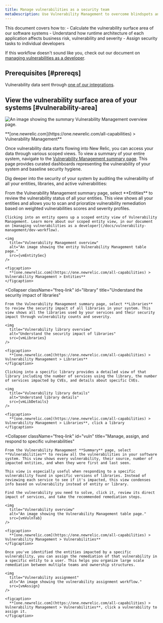 ```yaml
---
title: Manage vulnerabilities as a security team
metaDescription: Use Vulnerability Management to overcome blindspots and assign remediation to developers as a security team.
---
```








This document covers how to: 
    - Calculate the vulnerability surface area of our software systems
    - Understand how runtime architecture of each application affects business risk, vulnerability and severity
    - Assign security tasks to individual developers

If this workflow doesn't sound like you, check out our document on [managing vulnerabilities as a developer](/docs/vulnerability-management/dev-workflow).

## Prerequisites [#prereqs]

Vulnerability data sent through [one of our integrations](/docs/vulnerability-management/integrations/overview).

## View the vulnerability surface area of your systems [#vulnerability-area]

<img
  title="Vulnerability Management overview"
  alt="An image showing the summary Vulnerability Management overview page."
  src={vmOverview}
/>

<figcaption>
  **[one.newrelic.com](https://one.newrelic.com/all-capabilities) > Vulnerability Management**
</figcaption>

Once vulnerability data starts flowing into New Relic, you can access your data through various scoped views. To view a summary of your entire system, navigate to the [Vulnerability Management summary page](https://one.newrelic.com/vulnerability-management). This page provides curated dashboards representing the vulnerability of your system and baseline security hygiene. 

Dig deeper into the security of your system by auditing the vulnerability of all your entities, libraries, and active vulnerabilities:

<CollapserGroup>
  <Collapser
    className="freq-link"
    id="entity"
    title="Manage vulnerabilities for all your entities"
  >
    From the Vulnerability Management summary page, select **Entities** to review the vulnerability status of all your entities. This view shows all your entities and allows you to scan and prioratize vulnerability remediation based on weighted vulnerabilities scores and severity profiles.

    Clicking into an entity opens up a scoped entity view of Vulnerability Management. Learn more about our scoped entity view, in our document on [managing vulnerabilities as a developer](/docs/vulnerability-management/dev-workflow).
    
    <img
      title="Vulnerability Management overview"
      alt="An image showing the entity Vulnerability Management table page."
      src={vmEntitySec}
    />

    <figcaption>
      **[one.newrelic.com](https://one.newrelic.com/all-capabilities) > Vulnerability Management > Entities**
    </figcaption>

  </Collapser>

  <Collapser
    className="freq-link"
    id="library"
    title="Understand the security impact of libraries"
  >
    From the Vulnerability Management summary page, select **Libraries** to review the security impact of all libraries in your system. This view shows all the libraries used by your services and their security impact through vulnerability counts and severity. 
    
    <img
      title="Vulnerability library overview"
      alt="Understand the security impact of libraries"
      src={vmLibraries}
    />

    <figcaption>
      **[one.newrelic.com](https://one.newrelic.com/all-capabilities) > Vulnerability Management > Libraries**
    </figcaption>

    Clicking into a specific library provides a detailed view of that library including the number of services using the library, the number of services impacted by CVEs, and details about specific CVEs.

    <img
      title="Vulnerability library details"
      alt="Understand library details"
      src={vmLibDetails}
    />

    <figcaption>
      **[one.newrelic.com](https://one.newrelic.com/all-capabilities) > Vulnerability Management > Libraries**, click a library
    </figcaption>

  </Collapser>

  <Collapser
    className="freq-link"
    id="vuln"
    title="Manage, assign, and respond to specific vulnerabilities"
  >
    From the Vulnerability Management **Summary** page, select **Vulnerabilities** to review all the vulnerabilities in your software system. This view shows every vulnerability, their source, number of impacted entities, and when they were first and last seen. 

    This view is especially useful when responding to a specific vulnerability found in specific versions of libraries. Instead of reviewing each service to see if it's impacted, this view condenses info based on vulnerability instead of entity or library.
    
    Find the vulnerability you need to solve, click it, review its direct impact of services, and take the recommended remediation steps.

    <img
      title="Vulnerability overview"
      alt="An image showing the Vulnerability Management table page."
      src={vmVulnTab}
    />

    <figcaption>
      **[one.newrelic.com](https://one.newrelic.com/all-capabilities) > Vulnerability Management > Vulnerabilities**
    </figcaption>

    Once you've identified the entities impacted by a specific vulnerability, you can assign the remediation of that vulnerability in a specific entity to a user. This helps you organize large scale remediation between multiple teams and ownership structures. 

    <img
      title="Vulnerability assignment"
      alt="An image showing the vulnerability assignment workflow."
      src={vmAssign}
    />

    <figcaption>
      **[one.newrelic.com](https://one.newrelic.com/all-capabilities) > Vulnerability Management > Vulnerabilities**, click a vulnerability to assign it.
    </figcaption>

  </Collapser>
</CollapserGroup>
